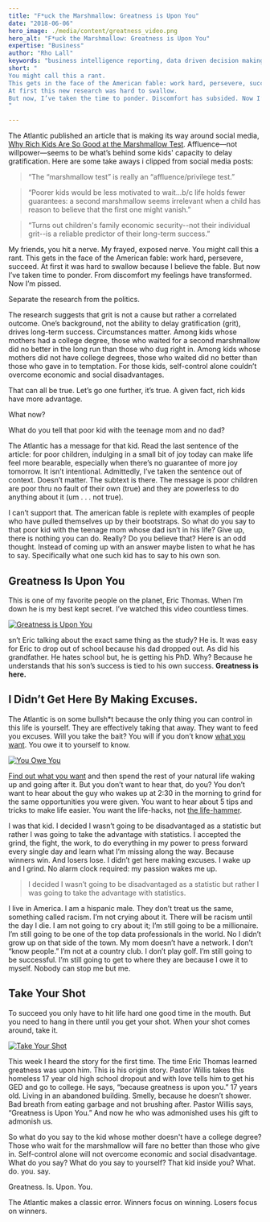 ```yaml
---
title: "F*uck the Marshmallow: Greatness is Upon You"
date: "2018-06-06"
hero_image: ./media/content/greatness_video.png
hero_alt: "F*uck the Marshmallow: Greatness is Upon You"
expertise: "Business"
author: "Rho Lall"
keywords: "business intelligence reporting, data driven decision making, data driven decisions, using data to make decisions"
short: "
You might call this a rant. 
This gets in the face of the American fable: work hard, persevere, succeed. 
At first this new research was hard to swallow.
But now, I’ve taken the time to ponder. Discomfort has subsided. Now I’m pissed.
"

---
```

The Atlantic published an article that is making its way around social media, [<u>Why Rich Kids Are So Good at the Marshmallow Test</u>](https://web.archive.org/web/20200120001040/https://www.theatlantic.com/family/archive/2018/06/marshmallow-test/561779/). 
Affluence—not willpower—seems to be what’s behind some kids' capacity to delay gratification. Here are some take aways i clipped from social media posts:

> “The “marshmallow test” is really an “affluence/privilege test.”

> “Poorer kids would be less motivated to wait...b/c life holds fewer guarantees:  a second marshmallow seems irrelevant when a child has reason to believe that the first one might vanish.”

> “Turns out children's family economic security--not their individual grit--is a reliable predictor of their long-term success.”

My friends, you hit a nerve. My frayed, exposed nerve. You might call this a rant. This gets in the face of the American fable: work hard, persevere, succeed. At first it was hard to swallow because I believe the fable. But now I’ve taken time to ponder. From discomfort my feelings have transformed. Now I’m pissed.

Separate the research from the politics.

The research suggests that grit is not a cause but rather a correlated outcome. One’s background, not the ability to delay gratification (grit), drives long-term success. Circumstances matter. Among kids whose mothers had a college degree, those who waited for a second marshmallow did no better in the long run than those who dug right in.
Among kids whose mothers did not have college degrees, those who waited did no better than those who gave in to temptation. For those kids, self-control alone couldn’t overcome economic and social disadvantages.

That can all be true. Let’s go one further, it’s true. A given fact, rich kids have more advantage.

What now?

What do you tell that poor kid with the teenage mom and no dad?

The Atlantic has a message for that kid. Read the last sentence of the article: for poor children, indulging in a small bit of joy today can make life feel more bearable, especially when there’s no guarantee of more joy tomorrow. It isn’t intentional. Admittedly, I’ve  taken the sentence out of context. Doesn’t matter. The subtext is there. The message is poor children are poor thru no fault of their own (true) and they are powerless to do anything about it (um . . . not true).

I can’t support that. The american fable is replete with examples of people who have pulled themselves up by their bootstraps. So what do you say to that poor kid with the teenage mom whose dad isn’t in his life? Give up, there is nothing you can do. Really? Do you believe that? Here is an odd thought. Instead of coming up with an answer maybe listen to what he has to say. Specifically what one such kid has to say to his own son.

## Greatness Is Upon You

This is one of my favorite people on the planet, Eric Thomas. When I’m down he is my best kept secret. I’ve watched this video countless times.

[![Greatness is Upon You](./media/content/greatness_video.png)](https://youtu.be/Oy0Lj7RkjkU)

sn’t Eric talking about the exact same thing as the study? He is. It was easy for Eric to drop out of school because his dad dropped out. As did his grandfather. He hates school but, he is getting his PhD. Why? Because he understands that his son’s success is tied to his own success. **Greatness is here.**

## I Didn’t Get Here By Making Excuses.

The Atlantic is on some bullsh*t because the only thing you can control in this life is yourself. They are effectively taking that away. They want to feed you excuses. Will you take the bait? You will if you don’t know [what you want](/thoughts/inspire-action). You owe it to yourself to know.

[![You Owe You](./media/content/you_owe_you_video.png)](https://youtu.be/7Oxz060iedY)

[Find out what you want](/thoughts/inspire-action) and then spend the rest of your natural life waking up and going after it. But you don’t want to hear that, do you? You don’t want to hear about the guy who wakes up at 2:30 in the morning to grind for the same opportunities you were given. You want to hear about 5 tips and tricks to make life easier. You want the life-hacks, not [the life-hammer](/thoughts/inspire-action).

I was that kid. I decided I wasn’t going to be disadvantaged as a statistic but rather I was going to take the advantage with statistics. I accepted the grind, the fight, the work, to do everything in my power to press forward every single day and learn what I’m missing along the way. Because winners win. And losers lose. I didn’t get here making excuses. I wake up and I grind. No alarm clock required: my passion wakes me up.

> I decided I wasn’t going to be disadvantaged as a statistic but rather I was going to take the advantage with statistics.

I live in America. I am a hispanic male. They don’t treat us the same, something called racism. I’m not crying about it. There will be racism until the day I die. I am not going to cry about it; I’m still going to be a millionaire. I’m still going to be one of the top data professionals in the world. No I didn’t grow up on that side of the town. My mom doesn’t have a network. I don’t “know people.” I’m not at a country club. I don’t play golf. I’m still going to be successful. I’m still going to get to where they are because I owe it to myself. Nobody can stop me but me.

## Take Your Shot

To succeed you only have to hit life hard one good time in the mouth. But you need to hang in there until you get your shot. When your shot comes around, take it.

[![Take Your Shot](./media/content/take_the_shot_video.png)](https://youtu.be/G_CDIQuM_vQ)

This week I heard the story for the first time. The time Eric Thomas learned greatness was upon him. This is his origin story. Pastor Willis takes this homeless 17 year old high school dropout and with love tells him to get his GED and go to college. He says, “because greatness is upon you.” 17 years old. Living in an abandoned building. Smelly, because he doesn’t shower. Bad breath from eating garbage and not brushing after. Pastor Willis says, “Greatness is Upon You.” And now he who was admonished uses his gift to admonish us.

So what do you say to the kid whose mother doesn't have a college degree? Those who wait for the marshmallow will fare no better than those who give in. Self-control alone will not overcome economic and social disadvantage. What do you say? What do you say to yourself? That kid inside you? What. do. you. say.

Greatness. Is. Upon. You.

The Atlantic makes a classic error. Winners focus on winning. Losers focus on winners.
